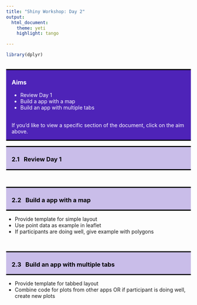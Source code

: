 ```yaml
---
title: "Shiny Workshop: Day 2"
output: 
  html_document:
    theme: yeti
    highlight: tango

---
```


```r
library(dplyr)
```

<style>
h1, h2, h3, h4 {font-weight: bold;}
.question {font-weight: bold; color: #4E23B8;}
hr {border: 2px solid black;}
a:link {color: white; text-decoration: none;}
a:visited {color: white; text-decoration: none;}
a:hover {color: #c9bde9; text-decoration: none;}
a:active {color: white; text-decoration: none;}
.panel-aims {color: white; background-color: #4E23B8; border-top: 3px solid black; border-bottom: 3px solid black; padding-left: 15px; padding-right: 15px; } 
.panel-section {color: black; background-color: #c9bde9; border-top: 3px solid black; border-bottom: 3px solid black; padding-left: 15px; padding-right: 15px; } 
</style>

<!--- ---------------------------------------------------------------------- -->
<!--- Aims section -->

<br>
<div class="row"> <!--- Setup grid for layout -->
<div class="col-md-12"> <!--- Begin column set -->
<div class="panel panel-aims"> <!--- Begin panel -->
<h3>Aims</h3>
<ul>
<li><a href="#2.1">Review Day 1</a></li>
<li><a href="#2.2">Build a app with a map</a></li>
<li><a href="#2.3">Build an app with multiple tabs</a></li>
</ul>
<br>
If you'd like to view a specific section of the document, click on the aim above.  
</div> <!--- End panel -->
</div> <!--- End column set -->
</div> <!--- End grid -->

<!--- ---------------------------------------------------------------------- -->
<!--- 2.1. Review Day 1 -->

<div class="row"> <!--- Setup grid for layout -->
<div class="col-md-12"> <!--- Begin column set -->
<div class="panel panel-section"> <!--- Begin panel -->
<h3 id="2.1">2.1 &nbsp; Review Day 1</h3>
</div> <!--- End panel -->
</div> <!--- End column set -->
</div> <!--- End grid -->

<br>

<!--- ---------------------------------------------------------------------- -->
<!--- 2.2. Build a app with a map -->

<div class="row"> <!--- Setup grid for layout -->
<div class="col-md-12"> <!--- Begin column set -->
<div class="panel panel-section"> <!--- Begin panel -->
<h3 id="2.2">2.2 &nbsp; Build a app with a map</h3>
</div> <!--- End panel -->
</div> <!--- End column set -->
</div> <!--- End grid -->

<ul>
<li>Provide template for simple layout</li>
<li>Use point data as example in leaflet</li>
<li>If participants are doing well, give example with polygons</li>
</ul>
<br>

<!--- ---------------------------------------------------------------------- -->
<!--- 2.3. Build an app with multiple tabs -->

<div class="row"> <!--- Setup grid for layout -->
<div class="col-md-12"> <!--- Begin column set -->
<div class="panel panel-section"> <!--- Begin panel -->
<h3 id="2.3">2.3 &nbsp; Build an app with multiple tabs</h3>
</div> <!--- End panel -->
</div> <!--- End column set -->
</div> <!--- End grid -->

<ul>
<li>Provide template for tabbed layout</li>
<li>Combine code for plots from other apps OR if participant is doing well, create new plots</li>
</ul>
<br>
